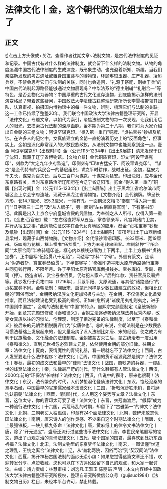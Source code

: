 # 法律文化丨金，这个朝代的汉化组太给力了
## 正文
☝点击上方头像或+关注，查看作者往期文章~法制文物，是古代法律制度的见证和记录。中国古代有过什么样的法律制度，就会留下什么样的法制文物。从物的角度追溯中国古代法律制度的生成演变，既形象生动，也充盈着新知、新趣。当我们亲临新发现的考古遗址或置身国宝荟萃的博物馆，环顾琳琅玉器、庄严礼器、凌厉兵器，不禁会思考它们与法制的关联，同时也会追问，“礼源于祭祀，刑始于兵”的中国古代法制起源路径能够通过文物展现吗？中华法系的“德主刑辅”“礼刑合一”等特色，是否会物化为器物？中国厚重的古代文化遗存遗物，到底能揭示怎样的法制演变格局？带着这些疑问，中国政法大学法律古籍整理研究所所长李雪梅带领其团队，认真审视、拍摄国内博物馆中的每一件文物，辨别、梳理它们与法制的关联。这一工作已持续了整整20年。我们联合中国政法大学法律古籍整理研究所，开启「法律文化」专题文章，以朝代为索引，聚焦法制文物的每一次发现，让我们用后人的眼光，去摸索古代法制的深厚血脉。金本期为第二十八期，我们将为大家介绍出自金朝的三组文物：阿设罕谋克印、“得入第一重门”铜牌、“贞祐宝券”钞板及纸钞。在许多人的记忆中，女真族建立的金朝一直扮演着历史上的“反面角色”，但事实上，金朝是汉化非常深入的少数民族政权，从法制文物中也能观察到这一点。壹金·阿设罕谋克印【出现时间】金（公元1115-1234年）【出土&展陈】清末发现于辽宁沈阳，现藏于辽宁省博物馆。【文物介绍】金代铜质官印，印文“阿设罕谋克印”，刻款为“大定九年少府监造”，印侧刻有“□钵古猛安下、阿设罕谋克印”。 “谋克”是金代特有的兵民合一的基层组织，谋克平时耕作，战时出征。金初，猛安为千夫长，谋克为百夫长，后以三百户为谋克，十谋克为猛安。印出沈阳，应与金代东京路有关，当时东京路治所辽阳府在今辽宁省辽阳市。贰金·“得入第一重门”铜牌【出现时间】金（公元1115-1234年）【出土&展陈】出土于黑龙江省哈尔滨市阿城区金上京会宁府遗址，现藏于黑龙江省博物馆。【文物介绍】金代铜牌。牌呈长方形，长14.7厘米、宽5.3厘米，一端有孔。一面刻汉文楷书“奉御”“得入第一重门”“日字第三十二号”及“从人牌子”，另一面刻“左右宿直将军司”，下有篆书印记。此牌是出入上京会宁府皇城宫殿的凭信物，为奉御之从人所带，仅得入第一重门。《金史·百官志》载：“左右宿直将军从五品，掌总领亲军，凡宫城诸门卫禁，并行从宿卫之事。”此牌能佐证汉字在金代女真地区的应用。叁金·“贞祐宝券”钞板及纸钞【出现时间】金（公元1115-1234年）【出土&展陈】1978年出土于山西新绛县梁村，现藏于山西博物院。【文物介绍】金代纸钞青铜印版。长33厘米、宽19厘米。版四周为花框，框上横书“伍拾贯”，下方为五组钱串图案。左侧斜押“平阳合同”“太原合同”半枚骑缝印鉴。框心内以横线分隔为上下两半。上半上方横书“贞祐宝券”，正中竖写“伍拾贯八十足陌”，两边写“字料”“字号”。外侧有篆文，连读为“伪造者斩，赏宝券叁佰贯”。下半部竖写：“奏准印造平阳太原府两路通行宝券并同见钱行用，不限年月。许于平阳太原府路官库倒换钱券。宝券库掐、专副、攒司（押）。伪造者斩，赏宝券叁佰贯，仍给犯人家产。”后列年款、责任官员及署押等。此钞发行于贞祐四年（1216年），只限平阳、太原流通，与其他“诸路通行”的贞祐宝券不同。金朝法制：溯唐宋、启蒙元同样是少数民族建立的政权，但相比辽朝的“因俗而治”，金朝吸纳汉族文化更加积极与主动。在金朝，不仅儒家文化备受推崇，而且法制建设也受到极高的重视。正如韩愈所说“诸侯用夷礼则夷之，进于中国则中国之”，金朝的法制更有“中国”的特点。自熙宗完颜亶制定《皇统新制》开始，到章宗完颜璟修成《泰和律义》，金朝立法逐步吸纳汉族法典优秀内容，改变女真族以往的习惯法、伦理观，制定了相对完备的法律制度，以至于《泰和律义》被后来的元朝丞相脱脱评价为“实唐律也”。总的来说，金朝法制是在少数民族习惯法基础上发展起来的，但大量吸纳了汉人法制比如唐、宋的经验，使之成为有利于民族融合、文化融合的法律制度。金朝被蒙古灭亡后，蒙古统治者一度沿用《泰和律义》，直到元世祖忽必烈建立元朝，依然使用金朝的部分旧律。往期文章：法律文化丨夏商，表情魔性的青铜礼器，看一眼就忘不了法律文化丨西周，古人发誓要走什么法律程序？法律文化丨西周，中国的货币起源竟然是铜铲？法律文化丨春秋，最初的成文法和最早的“律师”法律文化丨战国，商鞅造的兵器，一窥乱世的烽燹法律文化丨秦，法律最严苛的时代，穿什么鞋都有人管法律文化丨西汉，2000年前的“环保法”长啥样？法律文化丨西汉，传说中的獬豸，原来也很萌！法律文化丨东汉，法令繁杂的时代，人们梦想羽化登仙法律文化丨东汉，饱经沧桑的熹平石经，中国最早的官定儒家经本法律文化丨三国，“折戟沉沙铁未销，自将磨洗认前朝”法律文化丨西晋，清谈时代，文人用这个姿势写文章？法律文化丨东晋，这位太守，你的官印太可爱了吧！法律文化丨东晋，衣冠南渡后，“假葬”成为一种流行法律文化丨十六国，兵荒马乱的时期，却留下了“古雅第一”的碑文？​法律文化丨北朝，三朝老丈人独孤信，印章有24个面法律文化丨北朝，魏碑未敢忘忧国法律文化丨南朝，唐宋诗人的创作灵感，不少来自这个时期法律文化丨隋唐，史上最强铁板，一块儿抵九条命！法律文化丨唐，黄麻纸上的律令文书法律文化丨唐，除了“开元通宝”，盛唐还流行过这些钱币法律文化丨唐，李世民亲笔题写的铭文，道出了贞观之治的真谛法律文化丨五代，哪个国家的国君，最喜欢到处扔东西祈福？法律文化丨北宋，法制文物里的东京梦华法律文化丨南宋，一图读懂“世道之理乱，王统之离合”法律文化丨辽，从“南北两院，因俗而治”到“契汉同法”法律文化丨西夏，揭开神秘古国法制的面纱无讼小编：如果您觉得这篇文章还不错，欢迎转发分享、点赞收藏，您也可以在下方评论区留下自己的观点，和大家一起讨论。主编：靖力责编：林慧审核：刘逸凡 王雅玉 陈丽娟 声明：本文内容经中国政法大学法律古籍整理研究所授权，整理自研究所微信公众号（gujisuo1984）《法制文物日历》栏目，未经本平台许可，禁止转载。